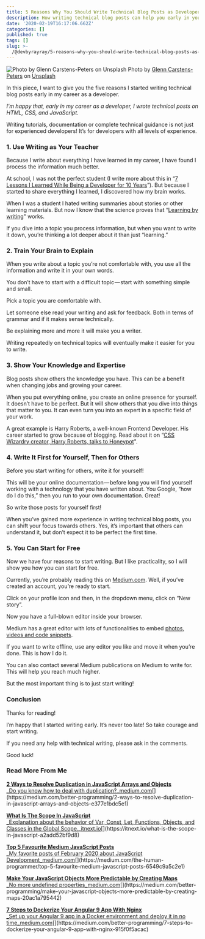 ```yaml
---
title: 5 Reasons Why You Should Write Technical Blog Posts as Developer
description: How writing technical blog posts can help you early in your developer career
date: '2020-02-19T16:17:06.662Z'
categories: []
published: true
tags: []
slug: >-
  /@devbyrayray/5-reasons-why-you-should-write-technical-blog-posts-as-developer-30cd349ece60
---
```


![Photo by [Glenn Carstens-Peters](https://unsplash.com/@glenncarstenspeters?utm_source=unsplash&utm_medium=referral&utm_content=creditCopyText) on [Unsplash](https://unsplash.com/s/photos/writing?utm_source=unsplash&utm_medium=referral&utm_content=creditCopyText)](https://cdn-images-1.medium.com/max/800/1*f8lWlmSRM5ximHik5gkwVA.jpeg)
Photo by [Glenn Carstens-Peters](https://unsplash.com/@glenncarstenspeters?utm_source=unsplash&utm_medium=referral&utm_content=creditCopyText) on [Unsplash](https://unsplash.com/s/photos/writing?utm_source=unsplash&utm_medium=referral&utm_content=creditCopyText)

In this piece, I want to give you the five reasons I started writing technical blog posts early in my career as a developer.

_I’m happy that, early in my career as a developer, I wrote technical posts on HTML, CSS, and JavaScript._

Writing tutorials, documentation or complete technical guidance is not just for experienced developers! It’s for developers with all levels of experience.

### 1\. Use Writing as Your Teacher

Because I write about everything I have learned in my career, I have found I process the information much better.

At school, I was not the perfect student (I write more about this in “[7 Lessons I Learned While Being a Developer for 10 Years](https://medium.com/better-programming/7-lessons-i-learned-while-being-a-developer-for-10-years-c0e3db2c1336)”). But because I started to share everything I learned, I discovered how my brain works.

When I was a student I hated writing summaries about stories or other learning materials. But now I know that the science proves that “[Learning by writing](https://uwaterloo.ca/centre-for-teaching-excellence/teaching-resources/teaching-tips/developing-assignments/cross-discipline-skills/using-writing-learning-tool)" works.

If you dive into a topic you process information, but when you want to write it down, you’re thinking a lot deeper about it than just “learning.”

### 2\. Train Your Brain to Explain

When you write about a topic you’re not comfortable with, you use all the information and write it in your own words.

You don’t have to start with a difficult topic — start with something simple and small.

Pick a topic you are comfortable with.

Let someone else read your writing and ask for feedback. Both in terms of grammar and if it makes sense technically.

Be explaining more and more it will make you a writer.

Writing repeatedly on technical topics will eventually make it easier for you to write.

### 3\. Show Your Knowledge and Expertise

Blog posts show others the knowledge you have. This can be a benefit when changing jobs and growing your career.

When you put everything online, you create an online presence for yourself. It doesn’t have to be perfect. But it will show others that you dive into things that matter to you. It can even turn you into an expert in a specific field of your work.

A great example is Harry Roberts, a well-known Frontend Developer. His career started to grow because of blogging. Read about it on “[CSS Wizardry creator, Harry Roberts, talks to Honeypot](https://blog.honeypot.io/interview-harry-roberts-css-wizardry/)".

### 4\. Write It First for Yourself, Then for Others

Before you start writing for others, write it for yourself!

This will be your online documentation — before long you will find yourself working with a technology that you have written about. You Google, “how do I do this,” then you run to your own documentation. Great!

So write those posts for yourself first!

When you’ve gained more experience in writing technical blog posts, you can shift your focus towards others. Yes, it’s important that others can understand it, but don’t expect it to be perfect the first time.

### 5\. You Can Start for Free

Now we have four reasons to start writing. But I like practicality, so I will show you how you can start for free.

Currently, you’re probably reading this on [Medium.com](https://medium.com). Well, if you’ve created an account, you’re ready to start.

Click on your profile icon and then, in the dropdown menu, click on “New story”.

Now you have a full-blown editor inside your browser.

Medium has a great editor with lots of functionalities to embed [photos, videos and code snippets](https://help.medium.com/hc/en-us/articles/214981378-Embeds).

If you want to write offline, use any editor you like and move it when you’re done. This is how I do it.

You can also contact several Medium publications on Medium to write for. This will help you reach much higher.

But the most important thing is to just start writing!

### Conclusion

Thanks for reading!

I’m happy that I started writing early. It’s never too late! So take courage and start writing.

If you need any help with technical writing, please ask in the comments.

Good luck!

### Read More From Me

[**2 Ways to Resolve Duplication in JavaScript Arrays and Objects**  
_Do you know how to deal with duplication?_medium.com](https://medium.com/better-programming/2-ways-to-resolve-duplication-in-javascript-arrays-and-objects-e377e1bdc5e1 "https://medium.com/better-programming/2-ways-to-resolve-duplication-in-javascript-arrays-and-objects-e377e1bdc5e1")[](https://medium.com/better-programming/2-ways-to-resolve-duplication-in-javascript-arrays-and-objects-e377e1bdc5e1)

[**What Is The Scope In JavaScript**  
_Explanation about the behavior of Var, Const, Let, Functions, Objects, and Classes in the Global Scope._itnext.io](https://itnext.io/what-is-the-scope-in-javascript-a2add52bf9d8 "https://itnext.io/what-is-the-scope-in-javascript-a2add52bf9d8")[](https://itnext.io/what-is-the-scope-in-javascript-a2add52bf9d8)

[**Top 5 Favourite Medium JavaScript Posts**  
_My favorite posts of February 2020 about JavaScript Development_medium.com](https://medium.com/the-human-programmer/top-5-favourite-medium-javascript-posts-6549c9a5c2e1 "https://medium.com/the-human-programmer/top-5-favourite-medium-javascript-posts-6549c9a5c2e1")[](https://medium.com/the-human-programmer/top-5-favourite-medium-javascript-posts-6549c9a5c2e1)

[**Make Your JavaScript Objects More Predictable by Creating Maps**  
_No more undefined properties_medium.com](https://medium.com/better-programming/make-your-javascript-objects-more-predictable-by-creating-maps-20ac1a795442 "https://medium.com/better-programming/make-your-javascript-objects-more-predictable-by-creating-maps-20ac1a795442")[](https://medium.com/better-programming/make-your-javascript-objects-more-predictable-by-creating-maps-20ac1a795442)

[**7 Steps to Dockerize Your Angular 9 App With Nginx**  
_Set up your Angular 9 app in a Docker environment and deploy it in no time_medium.com](https://medium.com/better-programming/7-steps-to-dockerize-your-angular-9-app-with-nginx-915f0f5acac "https://medium.com/better-programming/7-steps-to-dockerize-your-angular-9-app-with-nginx-915f0f5acac")[](https://medium.com/better-programming/7-steps-to-dockerize-your-angular-9-app-with-nginx-915f0f5acac)